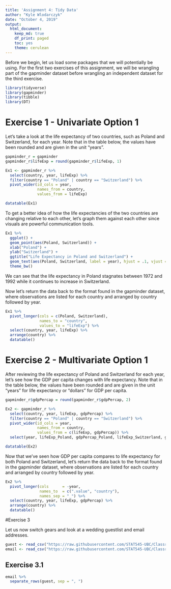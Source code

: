 ```yaml
---
title: 'Assignment 4: Tidy Data'
author: "Kyle Wlodarczyk"
date: "October 4, 2019"
output: 
  html_document:
    keep_md: true
    df_print: paged
    toc: yes
    theme: cerulean
---
```


Before we begin, let us load some packages that we will potentially be using. For the first two exercises of this assignment, we will be wrangling part of the gapminder dataset before wrangling an independent dataset for the third exercise.

```r
library(tidyverse)
library(gapminder)
library(tibble)
library(DT)
```

# Exercise 1 - Univariate Option 1

Let's take a look at the life expectancy of two countries, such as Poland and Switzerland, for each year. Note that in the table below, the values have been rounded and are given in the unit "years".

```r
gapminder_r = gapminder
gapminder_r$lifeExp = round(gapminder_r$lifeExp, 1)

Ex1 <- gapminder_r %>%
  select(country, year, lifeExp) %>%
  filter(country == "Poland" | country == "Switzerland") %>%
  pivot_wider(id_cols = year,
              names_from = country,
              values_from = lifeExp)

datatable(Ex1)
```

To get a better idea of how the life expectancies of the two countries are changing relative to each other, let's graph them against each other since visuals are powerful communication tools.

```r
Ex1 %>%
  ggplot() +
  geom_point(aes(Poland, Switzerland)) +
  xlab("Poland") +
  ylab("Switzerland") +
  ggtitle("Life Expectancy in Poland and Switzerland") +
  geom_text(aes(Poland, Switzerland, label = year), hjust = .1, vjust = -.3) +
  theme_bw()
```

We can see that the life expectancy in Poland stagnates between 1972 and 1992 while it continues to increase in Switzerland.

Now let's return the data back to the format found in the gapminder dataset, where observations are listed for each country and arranged by country followed by year.

```r
Ex1 %>%
  pivot_longer(cols = c(Poland, Switzerland),
               names_to = "country",
               values_to = "lifeExp") %>%
  select(country, year, lifeExp) %>%
  arrange(country) %>%
  datatable()
```


# Exercise 2 - Multivariate Option 1

After reviewing the life expectancy of Poland and Switzerland for each year, let's see how the GDP per capita changes with life expectancy. Note that in the table below, the values have been rounded and are given in the unit "years" for life expectancy or "dollars" for GDP per capita.

```r
gapminder_r$gdpPercap = round(gapminder_r$gdpPercap, 2)

Ex2 <- gapminder_r %>%
  select(country, year, lifeExp, gdpPercap) %>%
  filter(country == "Poland" | country == "Switzerland") %>%
  pivot_wider(id_cols = year,
              names_from = country,
              values_from = c(lifeExp, gdpPercap)) %>%
  select(year, lifeExp_Poland, gdpPercap_Poland, lifeExp_Switzerland, gdpPercap_Switzerland)

datatable(Ex2)
```

Now that we've seen how GDP per capita compares to life expectancy for both Poland and Switzerland, let's return the data back to the format found in the gapminder dataset, where observations are listed for each country and arranged by country followed by year.

```r
Ex2 %>%
  pivot_longer(cols      = -year, 
               names_to  = c(".value", "country"),
               names_sep = "_") %>%
  select(country, year, lifeExp, gdpPercap) %>%
  arrange(country) %>%
  datatable()
```


#Exercise 3

Let us now switch gears and look at a wedding guestlist and email addresses.

```r
guest <- read_csv("https://raw.githubusercontent.com/STAT545-UBC/Classroom/master/data/wedding/attend.csv")
email <- read_csv("https://raw.githubusercontent.com/STAT545-UBC/Classroom/master/data/wedding/emails.csv")
```

## Exercise 3.1

```r
email %>%
  separate_rows(guest, sep = ", ")
```


